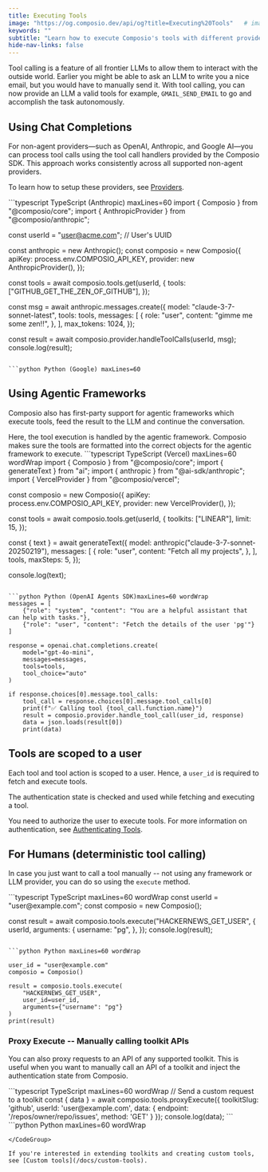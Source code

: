 ```yaml
---
title: Executing Tools
image: "https://og.composio.dev/api/og?title=Executing%20Tools"   # image for socials
keywords: ""
subtitle: "Learn how to execute Composio's tools with different providers and frameworks"
hide-nav-links: false
---
```


Tool calling is a feature of all frontier LLMs to allow them to interact with the outside world. Earlier you might be able to ask an LLM to write you a nice email, but you would have to manually send it. With tool calling, you can now provide an LLM a valid tools for example, `GMAIL_SEND_EMAIL` to go and accomplish the task autonomously.

## Using Chat Completions
For non-agent providers—such as OpenAI, Anthropic, and Google AI—you can process tool calls using the tool call handlers provided by the Composio SDK.
This approach works consistently across all supported non-agent providers.

To learn how to setup these providers, see [Providers](/providers).

<CodeGroup>
```typescript TypeScript (Anthropic) maxLines=60
import { Composio } from "@composio/core";
import { AnthropicProvider } from "@composio/anthropic";

const userId = "user@acme.com"; // User's UUID

const anthropic = new Anthropic();
const composio = new Composio({
  apiKey: process.env.COMPOSIO_API_KEY,
  provider: new AnthropicProvider(),
});

const tools = await composio.tools.get(userId, {
  tools: ["GITHUB_GET_THE_ZEN_OF_GITHUB"],
});

const msg = await anthropic.messages.create({
  model: "claude-3-7-sonnet-latest",
  tools: tools,
  messages: [
    {
      role: "user",
      content: "gimme me some zen!!",
    },
  ],
  max_tokens: 1024,
});


const result = await composio.provider.handleToolCalls(userId, msg);
console.log(result);
```

```python Python (Google) maxLines=60

```
</CodeGroup>


## Using Agentic Frameworks
Composio also has first-party support for agentic frameworks which execute tools, feed the result to the LLM and continue the conversation.


<Tip icon="info">
Here, the tool execution is handled by the agentic framework. Composio makes sure the tools are formatted into the correct objects for the agentic framework to execute.
</Tip>

<CodeGroup>
```typescript TypeScript (Vercel) maxLines=60 wordWrap
import { Composio } from "@composio/core";
import { generateText } from "ai";
import { anthropic } from "@ai-sdk/anthropic";
import { VercelProvider } from "@composio/vercel";

const composio = new Composio({
  apiKey: process.env.COMPOSIO_API_KEY,
  provider: new VercelProvider(),
});

const tools = await composio.tools.get(userId, {
    toolkits: ["LINEAR"],
    limit: 15,
});

const { text } = await generateText({
  model: anthropic("claude-3-7-sonnet-20250219"),
  messages: [
    {
      role: "user",
      content:
        "Fetch all my projects",
    },
  ],
  tools,
  maxSteps: 5,
});

console.log(text);
```

```python Python (OpenAI Agents SDK)maxLines=60 wordWrap
messages = [
    {"role": "system", "content": "You are a helpful assistant that can help with tasks."},
    {"role": "user", "content": "Fetch the details of the user 'pg'"}
]

response = openai.chat.completions.create(
    model="gpt-4o-mini",
    messages=messages,
    tools=tools,
    tool_choice="auto"
)

if response.choices[0].message.tool_calls:
    tool_call = response.choices[0].message.tool_calls[0]
    print(f"✅ Calling tool {tool_call.function.name}")
    result = composio.provider.handle_tool_call(user_id, response)
    data = json.loads(result[0])
    print(data)
```
</CodeGroup>

## Tools are scoped to a user
Each tool and tool action is scoped to a user. Hence, a `user_id` is required to fetch and execute tools.

The authentication state is checked and used while fetching and executing a tool.

You need to authorize the user to execute tools.
For more information on authentication, see [Authenticating Tools](./authenticating-tools). 

## For Humans (deterministic tool calling)
In case you just want to call a tool manually -- not using any framework or LLM provider, you can do so using the `execute` method.

<CodeGroup>
```typescript TypeScript maxLines=60 wordWrap
const userId = "user@example.com";
const composio = new Composio();

const result = await composio.tools.execute("HACKERNEWS_GET_USER", {
  userId,
  arguments: {
    username: "pg",
  },
});
console.log(result);
```

```python Python maxLines=60 wordWrap

user_id = "user@example.com"
composio = Composio()

result = composio.tools.execute(
    "HACKERNEWS_GET_USER",
    user_id=user_id,
    arguments={"username": "pg"}
)
print(result)
```
</CodeGroup> 

### Proxy Execute -- Manually calling toolkit APIs
You can also proxy requests to an API of any supported toolkit. This is useful when you want to manually call an API of a toolkit and inject the authentication state from Composio.

<CodeGroup>
```typescript TypeScript maxLines=60 wordWrap
// Send a custom request to a toolkit
const { data } = await composio.tools.proxyExecute({
  toolkitSlug: 'github',
  userId: 'user@example.com',
  data: {
    endpoint: '/repos/owner/repo/issues',
    method: 'GET'
  }
});
console.log(data);
```
```python Python maxLines=60 wordWrap

```
</CodeGroup>

If you're interested in extending toolkits and creating custom tools, see [Custom tools](/docs/custom-tools).